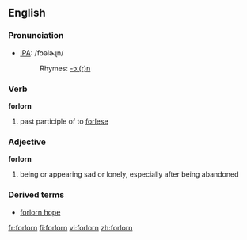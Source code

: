 ==English==

===Pronunciation===
*[[IPA]]: /fɔəlɚɻn/
*:Rhymes: [[Rhymes:English:-ɔː(r)n|-ɔː(r)n]]

===Verb===
'''forlorn'''
# past participle of to [[forlese]]

===Adjective===
'''forlorn'''
#being or appearing sad or lonely, especially after being abandoned

===Derived terms===
*[[forlorn hope]]

[[fr:forlorn]]
[[fi:forlorn]]
[[vi:forlorn]]
[[zh:forlorn]]